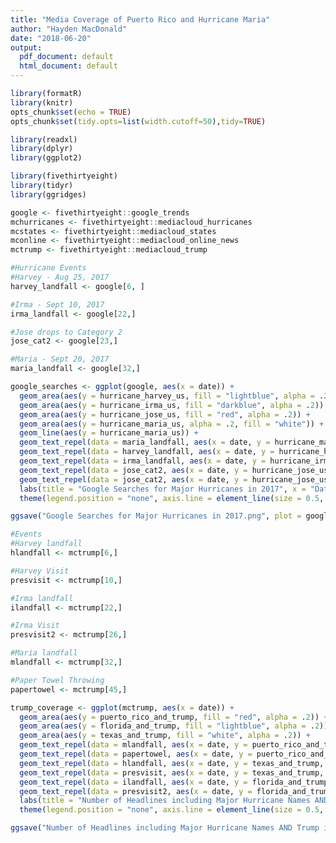 ```yaml
---
title: "Media Coverage of Puerto Rico and Hurricane Maria"
author: "Hayden MacDonald"
date: "2018-06-20"
output:
  pdf_document: default
  html_document: default
---
```


```r
library(formatR)
library(knitr)
opts_chunk$set(echo = TRUE)
opts_chunk$set(tidy.opts=list(width.cutoff=50),tidy=TRUE)

library(readxl)
library(dplyr)
library(ggplot2)
```

```r
library(fivethirtyeight)
library(tidyr)
library(ggridges)
```

```r
google <- fivethirtyeight::google_trends
mchurricanes <- fivethirtyeight::mediacloud_hurricanes
mcstates <- fivethirtyeight::mediacloud_states
mconline <- fivethirtyeight::mediacloud_online_news
mctrump <- fivethirtyeight::mediacloud_trump
```


```r
#Hurricane Events
#Harvey - Aug 25, 2017
harvey_landfall <- google[6, ]

#Irma - Sept 10, 2017
irma_landfall <- google[22,]

#Jose drops to Category 2
jose_cat2 <- google[23,]

#Maria - Sept 20, 2017
maria_landfall <- google[32,]

google_searches <- ggplot(google, aes(x = date)) + 
  geom_area(aes(y = hurricane_harvey_us, fill = "lightblue", alpha = .2)) + 
  geom_area(aes(y = hurricane_irma_us, fill = "darkblue", alpha = .2)) + 
  geom_area(aes(y = hurricane_jose_us, fill = "red", alpha = .2)) + 
  geom_area(aes(y = hurricane_maria_us, alpha = .2, fill = "white")) + 
  geom_line(aes(y = hurricane_maria_us)) + 
  geom_text_repel(data = maria_landfall, aes(x = date, y = hurricane_maria_us, label = "Maria's Landfall"), box.padding = .5, point.padding = .25) + 
  geom_text_repel(data = harvey_landfall, aes(x = date, y = hurricane_harvey_us, label = "Harvey's Landfall"), box.padding = .5, point.padding = .25) + 
  geom_text_repel(data = irma_landfall, aes(x = date, y = hurricane_irma_us, label = "Irma's Landfall"), box.padding = .5, point.padding = .25) + 
  geom_text_repel(data = jose_cat2, aes(x = date, y = hurricane_jose_us, label = "Jose drops to Category 2"), box.padding = .5, point.padding = .25) + 
  geom_text_repel(data = jose_cat2, aes(x = date, y = hurricane_jose_us, label = "Jose drops to Category 2"), box.padding = .5, point.padding = .25) +
  labs(title = "Google Searches for Major Hurricanes in 2017", x = "Date", y = "", caption = "data: fivethirtyeight | Graphic: @HYDNMCDNLD") + 
  theme(legend.position = "none", axis.line = element_line(size = 0.5, linetype = "solid"), panel.grid.minor = element_line(linetype = "blank"), axis.text.y = element_blank())

ggsave("Google Searches for Major Hurricanes in 2017.png", plot = google_searches, width = 7, height = 7, device = "png", dpi = 300, path = "C:/Users/Hayden/Documents/hmd-tidy-tuesday/week12")
```

```r
#Events
#Harvey landfall
hlandfall <- mctrump[6,]

#Harvey Visit
presvisit <- mctrump[10,]

#Irma landfall
ilandfall <- mctrump[22,]

#Irma Visit
presvisit2 <- mctrump[26,]

#Maria landfall
mlandfall <- mctrump[32,]

#Paper Towel Throwing
papertowel <- mctrump[45,]

trump_coverage <- ggplot(mctrump, aes(x = date)) +
  geom_area(aes(y = puerto_rico_and_trump, fill = "red", alpha = .2)) + 
  geom_area(aes(y = florida_and_trump, fill = "lightblue", alpha = .2)) +
  geom_area(aes(y = texas_and_trump, fill = "white", alpha = .2)) +
  geom_text_repel(data = mlandfall, aes(x = date, y = puerto_rico_and_trump, label = "Maria's Landfall"), box.padding = .5, point.padding = .25) + 
  geom_text_repel(data = papertowel, aes(x = date, y = puerto_rico_and_trump, label = "Paper Towel Incident"), box.padding = .5, point.padding = .25) +
  geom_text_repel(data = hlandfall, aes(x = date, y = texas_and_trump, label = "Harvey's Landfall"), box.padding = .5, point.padding = .25) + 
  geom_text_repel(data = presvisit, aes(x = date, y = texas_and_trump, label = "Presidential Visit to Texas"), box.padding = .5, point.padding = .25) + 
  geom_text_repel(data = ilandfall, aes(x = date, y = florida_and_trump, label = "Irma's Landfall"), box.padding = .5, point.padding = .25) + 
  geom_text_repel(data = presvisit2, aes(x = date, y = florida_and_trump, label = "Presidential Visit to Florida"), box.padding = .5, point.padding = .25) + 
  labs(title = "Number of Headlines including Major Hurricane Names AND 'Trump' in 2017", x = "Date", y = "Number of Headlines", caption = "data: fivethirtyeight | Graphic: @HYDNMCDNLD") +
  theme(legend.position = "none", axis.line = element_line(size = 0.5, linetype = "solid"), panel.grid.minor = element_line(linetype = "blank"))

ggsave("Number of Headlines including Major Hurricane Names AND Trump in 2017.png", plot = trump_coverage, width = 7, height = 7, device = "png", dpi = 300, path = "C:/Users/Hayden/Documents/hmd-tidy-tuesday/week12")
```

























